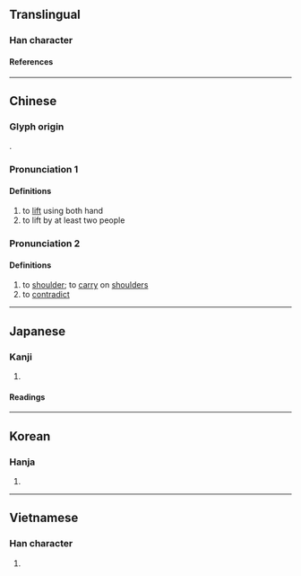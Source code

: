 {{also|摃}}
{{character info}}
==Translingual==

===Han character===
{{Han char|rn=64|rad=手|as=03|sn=6|four=51010|canj=QM|ids=⿰扌工}}

====References====
{{Han ref|kx=0417.230|dkj=11798|dj=0764.150|hdz=31829.030|uh=625B}}

----

==Chinese==
{{zh-forms|alt=棡,掆,摃}}

===Glyph origin===
{{Han etym}}
{{Han compound|手|工|c1=s|c2=p|alt1=扌|t1=hand|ls=psc}}.

===Pronunciation 1===
{{zh-pron
|m=gāng
|c=gong1,kong1
|mn=ml:kong/kng
|mn_note=kong - literary; kng - vernacular
|mc=y
|oc=y
|cat=v
}}

====Definitions====
{{zh-hanzi}}

# to [[lift]] using both hand
# to lift by at least two people

===Pronunciation 2===
{{zh-pron
|m=káng
|c=gong1,kong1
|mn=ml:kong/kng
|mn_note=kong - literary; kng - vernacular
|ma=Zh-káng.ogg
|cat=v
}}

====Definitions====
{{zh-hanzi}}

# to [[shoulder]]; to [[carry]] on [[shoulder]]s
# to [[contradict]]

{{zh-cat|Elementary}}

----

==Japanese==

===Kanji===
{{ja-kanji|grade=|rs=手03}}

# {{rfdef|ja|sort=手03}}

====Readings====
{{ja-readings
|on=こう
|kun=あげる, かつぐ
}}

----

==Korean==

===Hanja===
{{ko-hanja|강}}

# {{rfdef|ko|sort=手03}}

----

==Vietnamese==

===Han character===
{{vi-readings|rs=手03|reading=[[giăng]], [[giang]], [[căng]], [[dăng]], [[giằng]], [[dàng]], [[giương]], [[gồng]], [[khiêng]]}}

# {{rfdef|vi|sort=手03}}

{{cln|vi|Han tu}}